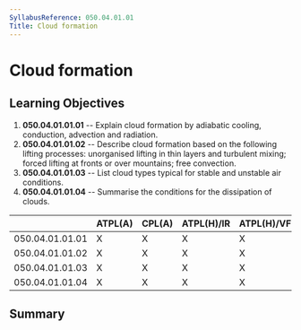 ```yaml
---
SyllabusReference: 050.04.01.01
Title: Cloud formation
---
```


# Cloud formation

## Learning Objectives

1.  **050.04.01.01.01** -- Explain cloud formation by adiabatic cooling,
    conduction, advection and radiation.
2.  **050.04.01.01.02** -- Describe cloud formation based on the following
    lifting processes: unorganised lifting in thin layers and turbulent mixing;
    forced lifting at fronts or over mountains; free convection.
3.  **050.04.01.01.03** -- List cloud types typical for stable and unstable air
    conditions.
4.  **050.04.01.01.04** -- Summarise the conditions for the dissipation of
    clouds.

|                 | ATPL(A) | CPL(A) | ATPL(H)/IR | ATPL(H)/VFR | CPL(H) | IR  | CBIR(A) |
| --------------- | ------- | ------ | ---------- | ----------- | ------ | --- | ------- |
| 050.04.01.01.01 | X       | X      | X          | X           | X      | X   | X       |
| 050.04.01.01.02 | X       | X      | X          | X           | X      | X   | X       |
| 050.04.01.01.03 | X       | X      | X          | X           | X      | X   | X       |
| 050.04.01.01.04 | X       | X      | X          | X           | X      | X   | X       |

## Summary
